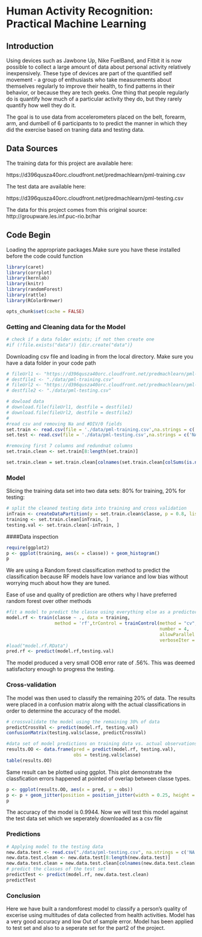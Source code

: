 # Human Activity Recognition: Practical Machine Learning


## Introduction
Using devices such as Jawbone Up, Nike FuelBand, and Fitbit it is now possible to collect a large amount of data about personal activity relatively inexpensively. These type of devices are part of the quantified self movement - a group of enthusiasts who take measurements about themselves regularly to improve their health, to find patterns in their behavior, or because they are tech geeks. One thing that people regularly do is quantify how much of a particular activity they do, but they rarely quantify how well they do it. 

The goal is to use data from accelerometers placed on the belt, forearm, arm, and dumbell of 6 participants to  to predict the manner in which they did the exercise based on traning data and testing data.

## Data Sources

The training data for this project are available here: 

https://d396qusza40orc.cloudfront.net/predmachlearn/pml-training.csv

The test data are available here: 

https://d396qusza40orc.cloudfront.net/predmachlearn/pml-testing.csv

The data for this project comes from this original source: http://groupware.les.inf.puc-rio.br/har

## Code Begin
Loading the appropriate packages.Make sure you have these installed before the code could function
```r
library(caret)
library(corrplot)
library(kernlab)
library(knitr)
library(randomForest)
library(rattle)
library(RColorBrewer)
```
```r
opts_chunk$set(cache = FALSE)
```

### Getting and Cleaning data for the Model

```r
# check if a data folder exists; if not then create one
#if (!file.exists("data")) {dir.create("data")}

```

Downloading csv file and loading in from the local directory.
Make sure you have a data folder in your code path

```r
# fileUrl1 <- "https://d396qusza40orc.cloudfront.net/predmachlearn/pml-training.csv"
# destfile1 <- "./data/pml-training.csv"
# fileUrl2 <- "https://d396qusza40orc.cloudfront.net/predmachlearn/pml-testing.csv"
# destfile2 <- "./data/pml-testing.csv"

# dowload data
# download.file(fileUrl1, destfile = destfile1)
# download.file(fileUrl2, destfile = destfile2)
# 
#read csv and removing Na and #DIV/0 fields
set.train <- read.csv(file = './data/pml-training.csv',na.strings = c('NA','#DIV/0!',''))
set.test <- read.csv(file = './data/pml-testing.csv',na.strings = c('NA','#DIV/0!',''))

#removing first 7 columns and redundnat columns
set.train.clean <- set.train[8:length(set.train)]

set.train.clean = set.train.clean[colnames(set.train.clean[colSums(is.na(set.train.clean)) == 0])]
```


### Model 
Slicing the training data set into two data sets: 80% for training, 20% for testing:
```r
# split the cleaned testing data into training and cross validation
inTrain <- createDataPartition(y = set.train.clean$classe, p = 0.8, list = FALSE)
training <- set.train.clean[inTrain, ]
testing.val <- set.train.clean[-inTrain, ]
```



####Data inspection
```r
require(ggplot2)
p <- ggplot(training, aes(x = classe)) + geom_histogram()
p

```
We are using a Random forest classification method to predict the classification because RF models have low variance and low bias without worrying much about 
how they are tuned. 

Ease of use and quality of prediction are others why I have preferred random forest over other methods 

```r
#fit a model to predict the classe using everything else as a predictor
model.rf <- train(classe ~ ., data = training, 
                  method = 'rf',trControl = trainControl(method = "cv", 
                                                         number = 4, 
                                                         allowParallel = TRUE, 
                                                         verboseIter = TRUE))
#load("model.rf.RData")
pred.rf <- predict(model.rf,testing.val)
```

The model produced a very small OOB error rate of .56%. This was deemed satisfactory enough to progress the testing.

### Cross-validation
The model was then used to classify the remaining 20% of data. The results were placed in a confusion matrix along with the actual classifications in order to determine the accuracy of the model.

```r
# crossvalidate the model using the remaining 30% of data
predictCrossVal <- predict(model.rf, testing.val)
confusionMatrix(testing.val$classe, predictCrossVal)
```

```r
#data set of model predictions on training data vs. actual observations
results.OO <- data.frame(pred = predict(model.rf, testing.val),
                         obs = testing.val$classe)
table(results.OO)
```

Same result can be plotted using ggplot. This plot demonstrate the classfication errors happened at pointed of overlap between classe types.

```r
p <- ggplot(results.OO, aes(x = pred, y = obs))
p <- p + geom_jitter(position = position_jitter(width = 0.25, height = 0.25))
p
```

The accuracy of the model is 0.9944. Now we will test this model against the test data set which we seperately downloaded as a csv file

### Predictions

```r
# Applying model to the testing data
new.data.test <- read.csv("./data/pml-testing.csv", na.strings = c('NA','#DIV/0!',''))
new.data.test.clean <- new.data.test[8:length(new.data.test)]
new.data.test.clean = new.data.test.clean[colnames(new.data.test.clean[colSums(is.na(new.data.test.clean)) == 0])]
# predict the classes of the test set
predictTest <- predict(model.rf, new.data.test.clean)
predictTest
```

### Conclusion
Here we have built a randomforest model to classify a person's quality of excerise using multitudes of data collected from health activities. Model has a very good accuracy and low Out of sample error. Model has been applied to test set and also to a seperate set  for the part2 of the project.